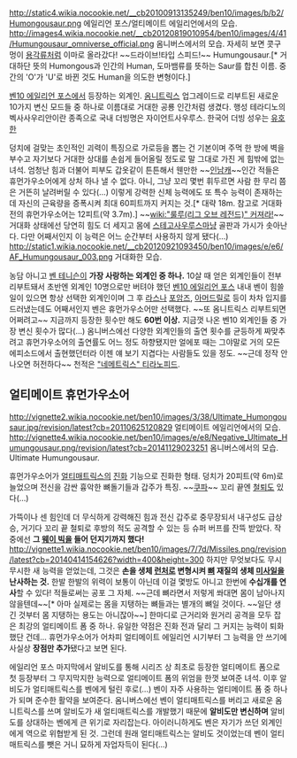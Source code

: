 http://static4.wikia.nocookie.net/__cb20100913135249/ben10/images/b/b2/Humongousaur.png
에일리언 포스/얼티메이트 에일리언에서의 모습.
http://images4.wikia.nocookie.net/__cb20120819010954/ben10/images/4/41/Humungousaur_omniverse_official.png
옴니버스에서의 모습. 자세히 보면 콧구멍이 [[용각류]]처럼 이마로 올라갔다! ~~드라이브!타입 스피드!~~
Humungousaur.[* 거대하단 뜻의 Humongous과 인간의 Human, 도마뱀류를 뜻하는 Saur를 합친 이름. 중간의 'O'가 'U'로 바뀐 것도 Human을 의도한 변형이다.] 

[[벤10 에일리언 포스]]에서 등장하는 외계인.
[[옴니트릭스]] 업그레이드로 리부트된 새로운 10가지 변신 모드들 중 하나로 이름대로 거대한 공룡 인간처럼 생겼다. 
행성 테라디노의 벡사사우리안이란 종족으로 국내 더빙명은 자이언트사우루스. 한국어 더빙 성우는 [[유호한]]

덩치에 걸맞는 초인적인 괴력이 특징으로 가로등을 뽑는 건 기본이며 주먹 한 방에 벽을 부수고 자기보다 거대한 상대를 손쉽게 들어올릴 정도로 말 그대로 가진 게 힘밖에 없는 녀석.
엄청난 힘과 더불어 피부도 갑옷같이 튼튼해서 웬만한 ~~[[인남캐]]~~인간 적들은 휴먼가우소어에게 상처 하나 낼 수 없다. 아니, 그냥 꼬리 몇번 휘두르면 사람 한 무리 쯤은 거뜬히 날려버릴 수 있다(...) 
이렇게 강력한 신체 능력에도 또 특수 능력이 존재하는데 자신의 근육량을 증폭시켜 최대 60피트까지 커지는 것.[* 대략 18m. 참고로 거대화 전의 휴먼가우소어는 12피트(약 3.7m).] ~~[[wiki:"룰루(리그 오브 레전드)" 커져라!]]~~ 
거대화 상태에선 당연히 힘도 더 세지고 몸에 [[스테고사우루스]]마냥 골판과 가시가 솟아난다. 다만 어째서인지 이 능력은 어느 순간부터 사용하지 않게 됐다(...)
http://static1.wikia.nocookie.net/__cb20120921093450/ben10/images/e/e6/AF_Humungousaur_003.png
거대화한 모습.

농담 아니고 [[벤 테니슨]]이 '''가장 사랑하는 외계인 중 하나.''' 10살 때 얻은 외계인들이 전부 리부트돼서 초반엔 외계인 10명으로만 버텨야 했던 [[벤10 에일리언 포스]] 내내 벤이 힘쓸 일이 있으면 항상 선택한 외계인이며 그 후 [[라스]]나 [[포암즈]], [[아머드릴로]] 등이 차차 입지를 드러냈는데도 어째서인지 벤은 휴먼가우소어만 선택했다. ~~또 옴니트릭스 리부트되면 어쩌려고~~
지금까지 등장한 횟수만 해도 '''60번 이상.''' 지금껏 나온 벤10 외계인들 중 가장 변신 횟수가 많다(...) 옴니버스에선 다양한 외계인들의 출연 횟수를 균등하게 짜맞추려고 휴먼가우소어의 출연률도 어느 정도 하향됐지만 얼에포 때는 그야말로 거의 모든 에피소드에서 출현했던터라 이젠 얘 보기 지겹다는 사람들도 있을 정도. ~~근데 정작 안 나오면 허전하다~~
천적은 [["네메트릭스" 티라노피드]].
== 얼티메이트 휴먼가우소어 ==
http://vignette2.wikia.nocookie.net/ben10/images/3/38/Ultimate_Humongousaur.jpg/revision/latest?cb=20110625120829
얼티메이트 에일리언에서의 모습.
http://vignette4.wikia.nocookie.net/ben10/images/e/e8/Negative_Ultimate_Humungousaur.png/revision/latest?cb=20141129023251
옴니버스에서의 모습.
Ultimate Humungousaur.

휴먼가우소어가 [[얼티매트릭스]]의 [[진화]] 기능으로 진화한 형태.
덩치가 20피트(약 6m)로 늘었으며 전신을 감싼 흉악한 뼈돌기들과 갑주가 특징. ~~[[쿠파]]~~ 꼬리 끝엔 [[철퇴]]도 있다(...)

가뜩이나 센 힘인데 더 무식하게 강력해진 힘과 전신 갑주로 중무장되서 내구성도 급상승, 거기다 꼬리 끝 철퇴로 후방의 적도 공격할 수 있는 등 슈퍼 버프를 잔뜩 받았다. 작중에선 '''그 [[웨이 빅]]을 들어 던지기까지 했다!'''
http://vignette1.wikia.nocookie.net/ben10/images/7/7d/Missiles.png/revision/latest?cb=20140414154626?width=400&height=300 
하지만 무엇보다도 무시무시한 새 능력을 얻었는데, 그것은 '''손을 생체 [[런처]]로 변형시켜 [[뼈]] 재질의 생체 [[미사일]]을 난사하는 것.''' 한발 한발의 위력이 보통이 아닌데 이걸 몇방도 아니고 한번에 '''수십개를 연사'''할 수 있다! 적들로써는 공포 그 자체. ~~근데 뼈라면서 저렇게 쏴대면 몸이 남아나지 않을텐데~~[* 아마 실제로는 몸을 지탱하는 뼈들과는 별개의 뼈일 것이다. ~~일단 생긴 것부터 몸 지탱하는 용도는 아니잖아~~]
한마디로 근거리와 원거리 공격을 모두 잡은 최강의 얼티메이트 폼 중 하나. 유일한 약점은 진화 전과 달리 그 커지는 능력이 퇴화했단 건데... 휴먼가우소어가 어차피 얼티메이트 에일리언 시기부터 그 능력을 안 쓰기에 사실상 '''장점만 추가'''됐다고 보면 된다. 

에일리언 포스 마지막에서 알비도를 통해 시리즈 상 최초로 등장한 얼티메이트 폼으로 첫 등장부터 그 무지막지한 능력으로 얼티메이트 폼의 위엄을 한껏 보여준 녀석. 이후 알비도가 얼티매트릭스를 벤에게 털린 후로(...) 벤이 자주 사용하는 얼티메이트 폼 중 하나가 되며 준수한 활약을 보여준다.
옴니버스에선 벤이 얼티매트릭스를 버리고 새로운 옴니트릭스를 쓰며 알비도가 새 얼티매트릭스를 개발했기 때문에 '''알비도만 변신하며''' 알비도를 상대하는 벤에게 큰 위기로 자리잡는다. 아이러니하게도 벤은 자기가 쓰던 외계인에게 역으로 위협받게 된 것. 그런데 원래 얼티매트릭스는 알비도 것이었는데 벤이 얼티매트릭스를 뺏은 거니 묘하게 자업자득이 된다(...)
